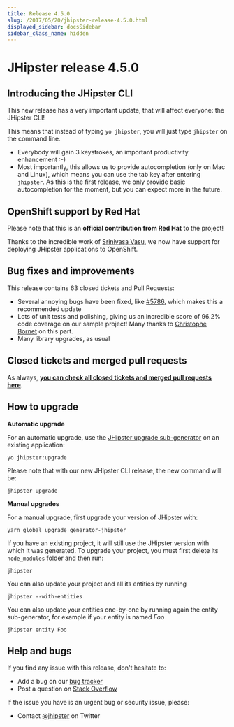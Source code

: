 ```yaml
---
title: Release 4.5.0
slug: /2017/05/20/jhipster-release-4.5.0.html
displayed_sidebar: docsSidebar
sidebar_class_name: hidden
---
```


JHipster release 4.5.0
==================

Introducing the JHipster CLI
----------

This new release has a very important update, that will affect everyone: the JHipster CLI!

This means that instead of typing `yo jhipster`, you will just type `jhipster` on the command line.

- Everybody will gain 3 keystrokes, an important productivity enhancement :-)
- Most importantly, this allows us to provide autocompletion (only on Mac and Linux), which means you can use the tab key after entering `jhipster`. As this is the first release, we only provide basic autocompletion for the moment, but you can expect more in the future.

OpenShift support by Red Hat
----------

Please note that this is an **official contribution from Red Hat** to the project!

Thanks to the incredible work of [Srinivasa Vasu](https://twitter.com/srinivasavasu), we now have support for deploying JHipster applications to OpenShift.

Bug fixes and improvements
----------

This release contains 63 closed tickets and Pull Requests:

- Several annoying bugs have been fixed, like [#5786](https://github.com/jhipster/generator-jhipster/issues/5786), which makes this a recommended update
- Lots of unit tests and polishing, giving us an incredible score of 96.2% code coverage on our sample project! Many thanks to [Christophe Bornet](https://twitter.com/cbornet_) on this part.
- Many library upgrades, as usual

Closed tickets and merged pull requests
------------
As always, __[you can check all closed tickets and merged pull requests here](https://github.com/jhipster/generator-jhipster/issues?q=milestone%3A4.5.0+is%3Aclosed)__.

How to upgrade
------------

**Automatic upgrade**

For an automatic upgrade, use the [JHipster upgrade sub-generator](/upgrading-an-application/) on an existing application:

```
yo jhipster:upgrade
```

Please note that with our new JHipster CLI release, the new command will be:

```
jhipster upgrade
```

**Manual upgrades**

For a manual upgrade, first upgrade your version of JHipster with:

```
yarn global upgrade generator-jhipster
```

If you have an existing project, it will still use the JHipster version with which it was generated.
To upgrade your project, you must first delete its `node_modules` folder and then run:

```
jhipster
```

You can also update your project and all its entities by running

```
jhipster --with-entities
```

You can also update your entities one-by-one by running again the entity sub-generator, for example if your entity is named _Foo_

```
jhipster entity Foo
```

Help and bugs
--------------

If you find any issue with this release, don't hesitate to:

- Add a bug on our [bug tracker](https://github.com/jhipster/generator-jhipster/issues?state=open)
- Post a question on [Stack Overflow](http://stackoverflow.com/tags/jhipster/info)

If the issue you have is an urgent bug or security issue, please:

- Contact [@jhipster](https://twitter.com/jhipster) on Twitter
